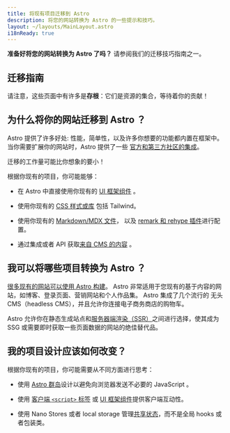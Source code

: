 ```yaml
---
title: 将现有项目迁移到 Astro
description: 将您的网站转换为 Astro 的一些提示和技巧。
layout: ~/layouts/MainLayout.astro
i18nReady: true
---
```


**准备好将您的网站转换为 Astro 了吗？** 请参阅我们的迁移技巧指南之一。

## 迁移指南

<MigrationGuidesNav />

请注意，这些页面中有许多是**存根**：它们是资源的集合，等待着你的贡献！

## 为什么将你的网站迁移到 Astro ？

Astro 提供了许多好处: 性能，简单性，以及许多你想要的功能都内置在框架中。当你需要扩展你的网站时，Astro 提供了一些 [官方和第三方社区的集成](https://astro.build/integrations)。

迁移的工作量可能比你想象的要小！

根据你现有的项目，你可能能够：

- 在 Astro 中直接使用你现有的 [UI 框架组件](/zh-cn/core-concepts/framework-components/) 。

- 使用你现有的 [CSS 样式或库](/zh-cn/guides/styling/) 包括 Tailwind。 

- 使用你现有的 [Markdown/MDX 文件](/zh-cn/guides/markdown-content/)， 以及 [remark 和 rehype 插件](/zh-cn/guides/markdown-content/#配置-markdown)进行配置。

- 通过集成或者 API 获取[来自 CMS 的内容](/zh-cn/guides/cms/) 。


## 我可以将哪些项目转换为 Astro ？

[很多现有的网站可以使用 Astro 构建](/zh-cn/concepts/why-astro/)。 Astro 非常适用于您现有的基于内容的网站，如博客、登录页面、营销网站和个人作品集。 Astro 集成了几个流行的 无头 CMS（headless CMS），并且允许你连接电子商务商店的购物车。

Astro 允许你在静态生成站点和[服务器端渲染（SSR）](/zh-cn/guides/server-side-rendering/)之间进行选择，使其成为 SSG 或需要即时获取一些页面数据的网站的绝佳替代品。

## 我的项目设计应该如何改变？

根据你现有的项目，你可能需要从不同方面进行思考：

- 使用 [Astro 群岛](/zh-cn/concepts/islands/#什么是-astro-群岛)设计以避免向浏览器发送不必要的 JavaScript 。

- 使用 [客户端 `<script>` 标签](/zh-cn/guides/client-side-scripts/) 或 [UI 框架组件](/zh-cn/core-concepts/framework-components/)提供客户端互动性。

- 使用 Nano Stores 或者 local storage 管理[共享状态](/zh-cn/core-concepts/sharing-state/)，而不是全局 hooks 或者包装类。
